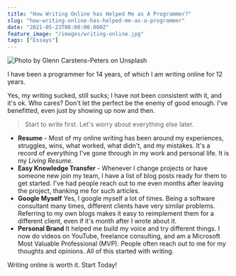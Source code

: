 ```yaml
---
title: "How Writing Online has Helped Me as A Programmer?"
slug: "how-writing-online-has-helped-me-as-a-programmer"
date: "2021-05-23T00:00:00.000Z"
feature_image: "/images/writing-online.jpg"
tags: ["Essays"]
---
```


![Photo by Glenn Carstens-Peters on Unsplash](/images/writing-online.jpg)

I have been a programmer for 14 years, of which I am writing online for 12 years.

Yes, my writing sucked, still sucks; I have not been consistent with it, and it's ok. Who cares? Don't let the perfect be the enemy of good enough. I've benefitted, even just by showing up now and then.

> Start to write first. Let's worry about everything else later.

*   **Resume** - Most of my online writing has been around my experiences, struggles, wins, what worked, what didn't, and my mistakes. It's a record of everything I've gone through in my work and personal life. It is my _Living Resume._
*   **Easy Knowledge Transfer** - Whenever I change projects or have someone new join my team, I have a list of blog posts ready for them to get started. I've had people reach out to me even months after leaving the project, thanking me for such articles.
*   **Google Myself** Yes, I google myself a lot of times. Being a software consultant many times, different clients have very similar problems. Referring to my own blogs makes it easy to reimplement them for a different client, even if it's month after I wrote about it.
*   **Personal Brand** It helped me build my voice and try different things. I now do videos on YouTube, freelance consulting, and am a Microsoft Most Valuable Professional (MVP). People often reach out to me for my thoughts and opinions. All of this started with writing.

Writing online is worth it. Start Today!